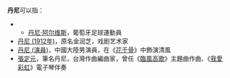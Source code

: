 '''丹尼'''可以指：
* {{tsl|en|Danny|丹尼 (西方人名)}}
** [[丹尼·阿尔维斯|丹尼·阿尔维斯]]，葡萄牙足球運動員
* [[丹尼_(1912年)|丹尼 (1912年)]]，原名金润芝，戏剧艺术家
* [[丹尼_(演員)|丹尼 (演員)]]，中國大陸男演員，在《[[花千骨|花千骨]]》中飾演清風
* [[張定元|張定元]]，筆名丹尼，台灣作曲編曲家，曾任《[[臨風高歌|臨風高歌]]》主題曲作曲、《[[我愛彩虹|我愛彩虹]]》電子琴伴奏

{{disambig}}